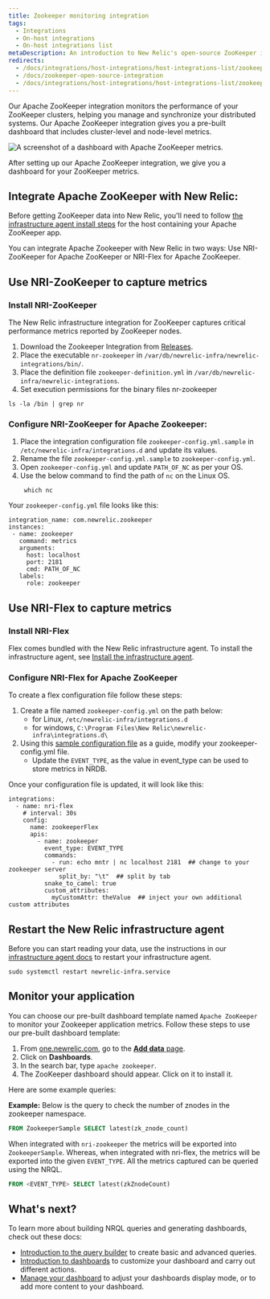 ```yaml
---
title: Zookeeper monitoring integration
tags:
  - Integrations
  - On-host integrations
  - On-host integrations list
metaDescription: An introduction to New Relic's open-source ZooKeeper integration.
redirects:
  - /docs/integrations/host-integrations/host-integrations-list/zookeeper-monitoring-integration
  - /docs/zookeeper-open-source-integration
  - /docs/integrations/host-integrations/host-integrations-list/zookeeper-integration
---
```




Our Apache ZooKeeper integration monitors the performance of your ZooKeeper clusters, helping you manage and synchronize your distributed systems. Our Apache ZooKeeper integration gives you a pre-built dashboard that includes cluster-level and node-level metrics. 

<img
    src={infrastructureApacheZooKeeperDashboard}
    title="Apache ZooKeeper dashboard landing page"
    alt="A screenshot of a dashboard with Apache ZooKeeper metrics."
/>

<figcaption>
After setting up our Apache ZooKeeper integration, we give you a dashboard for your ZooKeeper metrics. 
</figcaption>


## Integrate Apache ZooKeeper with New Relic:

Before getting ZooKeeper data into New Relic, you'll need to follow [the infrastructure agent install steps](/docs/infrastructure/install-infrastructure-agent/get-started/install-infrastructure-agent) for the host containing your Apache ZooKeeper app.

You can integrate Apache Zookeeper with New Relic in two ways: Use NRI-ZooKeeper for Apache ZooKeeper or NRI-Flex for Apache ZooKeeper.

## Use NRI-ZooKeeper to capture metrics
<Steps>

<Step>

### Install NRI-ZooKeeper

The New Relic infrastructure integration for ZooKeeper captures critical performance metrics reported by ZooKeeper nodes.

 1. Download the Zookeeper Integration from [Releases](https://github.com/newrelic/nri-zookeeper/releases).
 2. Place the executable `nr-zookeeper` in `/var/db/newrelic-infra/newrelic-integrations/bin/`.
 3. Place the definition file `zookeeper-definition.yml` in `/var/db/newrelic-infra/newrelic-integrations`.
 4. Set execution permissions for the binary files nr-zookeeper 

  ```
  ls -la /bin | grep nr
  ```
</Step>

<Step>

### Configure NRI-ZooKeeper for Apache Zookeeper:

1. Place the integration configuration file `zookeeper-config.yml.sample` in `/etc/newrelic-infra/integrations.d` and update its values.
2. Rename the file `zookeeper-config.yml.sample` to `zookeeper-config.yml`.
3. Open `zookeeper-config.yml` and update `PATH_OF_NC` as per your OS.
4. Use the below command to find the path of `nc` on the Linux OS.
   ```
    which nc
   ```
Your `zookeeper-config.yml` file looks like this:
 ```
integration_name: com.newrelic.zookeeper
instances:
  - name: zookeeper
    command: metrics
    arguments:
      host: localhost
      port: 2181
      cmd: PATH_OF_NC
    labels:
      role: zookeeper
```
</Step>
</Steps>

## Use NRI-Flex to capture metrics

<Steps>

<Step>

### Install NRI-Flex

Flex comes bundled with the New Relic infrastructure agent. To install the infrastructure agent, see [Install the infrastructure agent](https://docs.newrelic.com/docs/infrastructure/install-infrastructure-agent/get-started/install-infrastructure-agent-new-relic).

</Step>

<Step>

### Configure NRI-Flex for Apache ZooKeeper

To create a flex configuration file follow these steps:

1. Create a file named `zookeeper-config.yml` on the path below:
    * for Linux, `/etc/newrelic-infra/integrations.d`
    * for windows, `C:\Program Files\New Relic\newrelic-infra\integrations.d\`
2. Using this [sample configuration file](https://github.com/newrelic/nri-flex/blob/master/examples/zookeeper-cmd-raw-example.yml) as a guide, modify your zookeeper-config.yml file.
   * Update the `EVENT_TYPE`, as the value in event_type can be used to store metrics in NRDB.

Once your configuration file is updated, it will look like this:

```
integrations:
  - name: nri-flex
    # interval: 30s
    config:
      name: zookeeperFlex
      apis:
        - name: zookeeper
          event_type: EVENT_TYPE
          commands:
            - run: echo mntr | nc localhost 2181  ## change to your zookeeper server
              split_by: "\t"  ## split by tab
          snake_to_camel: true
          custom_attributes:
            myCustomAttr: theValue  ## inject your own additional custom attributes
```
</Step>
</Steps>

## Restart the New Relic infrastructure agent 
Before you can start reading your data, use the instructions in our [infrastructure agent docs](https://docs.newrelic.com/docs/infrastructure/install-infrastructure-agent/manage-your-agent/start-stop-restart-infrastructure-agent/) to restart your infrastructure agent.

  ```
  sudo systemctl restart newrelic-infra.service
  ```

## Monitor your application

 You can choose our pre-built dashboard template named `Apache ZooKeeper` to monitor your Zookeeper application metrics. Follow these steps to use our pre-built dashboard template:

1. From [one.newrelic.com](https://one.newrelic.com), go to the [**Add data** page](https://one.newrelic.com/marketplace). 
2. Click on **Dashboards**.
3. In the search bar, type `apache zookeeper`. 
4. The ZooKeeper dashboard should appear. Click on it to install it.


Here are some example queries:

**Example:** Below is the query to check the number of znodes in the zookeeper namespace.

```sql
FROM ZookeeperSample SELECT latest(zk_znode_count)
```

When integrated with `nri-zookeeper` the metrics will be exported into `ZookeeperSample`. Whereas, when integrated with nri-flex, the metrics will be exported into the given `EVENT_TYPE`. All the metrics captured can be queried using the NRQL.

```sql
FROM <EVENT_TYPE> SELECT latest(zkZnodeCount)
```

## What's next?

To learn more about building NRQL queries and generating dashboards, check out these docs:

* [Introduction to the query builder](/docs/query-your-data/explore-query-data/query-builder/introduction-query-builder) to create basic and advanced queries.
* [Introduction to dashboards](/docs/query-your-data/explore-query-data/dashboards/introduction-dashboards) to customize your dashboard and carry out different actions.
* [Manage your dashboard](/docs/query-your-data/explore-query-data/dashboards/manage-your-dashboard) to adjust your dashboards display mode, or to add more content to your dashboard.
